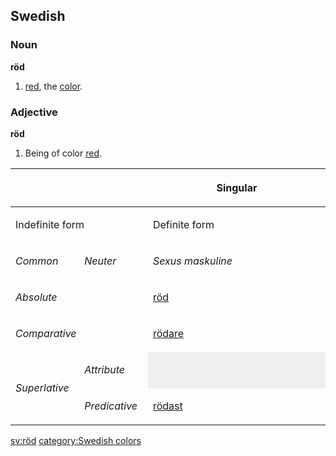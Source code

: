 ==Swedish==
===Noun===
'''röd'''

#[[red]], the [[color]].

===Adjective===
'''röd'''

#Being of color [[red]].

{| border=1 cellspacing=0 
|- bgcolor="#FFFFF0" align=center
! rowspan=3 colspan=2 |
! colspan=4 width=400 | Singular
! rowspan=3 width=100 | Plural
|- bgcolor="#FFFFF0" align=center
! colspan=2 width=200 | Indefinite form
! colspan=2 width=200 | Definite form
|- bgcolor="#FFFFF0" align=center
| width=100 | ''Common''
| width=100 | ''Neuter''
| width=100 | ''Sexus maskuline''
| width=100 | ''Other sexus''
|- align=center
| bgcolor="#FFFFF0" colspan=2 width=120 | ''Absolute''
| [[röd]]
| [[rött]]
| [[röde]]
| [[röda]]
| [[röda]]
|- align=center
| bgcolor="#FFFFF0" colspan=2 | ''Comparative''
| colspan=7 | [[rödare]]
|- align=center
| bgcolor="#FFFFF0" rowspan=2 width=60 | ''Superlative''
| bgcolor="#FFFFF0" width=60 | ''Attribute''
| colspan=2 style="background:#eeeeee" |  
| [[rödaste]]
| [[rödaste]]
| [[rödaste]]
|- align=center 
| bgcolor="#FFFFF0" width=60 | ''Predicative''
| colspan=5 | [[rödast]]
|}

[[sv:röd]]
[[category:Swedish colors]]